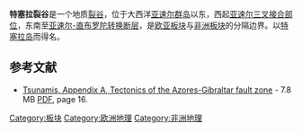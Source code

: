 '''特塞拉裂谷'''是一个地质[[裂谷|裂谷]]，位于大西洋[[亚速尔群岛|亚速尔群岛]]以东，西起[[亚速尔三叉接合部位|亚速尔三叉接合部位]]，东南至[[亚速尔-直布罗陀转换断层|亚速尔-直布罗陀转换断层]]，是[[欧亚板块|欧亚板块]]与[[非洲板块|非洲板块]]的分隔边界。以[[特塞拉岛|特塞拉岛]]而得名。

==参考文献==
*[http://webarchive.nationalarchives.gov.uk/20130123162956/http://archive.defra.gov.uk/environment/flooding/documents/risk/tsunami06.pdf Tsunamis, Appendix A, Tectonics of the Azores-Gibraltar fault zone] - 7.8 MB [[PDF|PDF]], page 16.
[[Category:板块|Category:板块]]
[[Category:欧洲地理|Category:欧洲地理]]
[[Category:非洲地理|Category:非洲地理]]
{{tectonics-stub}}